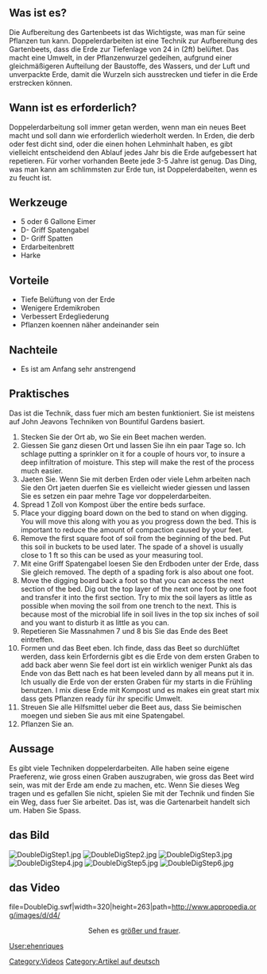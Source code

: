 {{Lang|[[Doppelerdarbeiten|Deutsch]] - [[Double digging|English]]}}

== Was ist es? ==
Die Aufbereitung des Gartenbeets ist das Wichtigste, was man für seine Pflanzen tun kann. Doppelerdarbeiten ist eine Technik zur Aufbereitung des Gartenbeets, dass die Erde zur Tiefenlage  von 24 in (2ft) belüftet. Das macht eine Umwelt, in der Pflanzenwurzel gedeihen, aufgrund einer gleichmäßigeren Aufteilung der Baustoffe, des Wassers, und der Luft und unverpackte Erde, damit die Wurzeln sich ausstrecken und tiefer in die Erde erstrecken können.

== Wann ist es erforderlich? ==
Doppelerdarbeitung soll immer getan werden, wenn man ein neues Beet macht und soll dann wie erforderlich wiederholt werden. In Erden, die derb oder fest dicht sind, oder die einen hohen Lehminhalt haben, es gibt vielleicht entscheidend den Ablauf jedes Jahr bis die Erde aufgebessert hat repetieren. Für vorher vorhanden Beete jede 3-5 Jahre ist genug. Das Ding, was man kann am schlimmsten zur Erde tun, ist Doppelerdabeiten, wenn es zu feucht ist.

== Werkzeuge ==
*5 oder 6 Gallone Eimer 
*D- Griff Spatengabel 
*D- Griff Spatten 
*Erdarbeitenbrett  
*Harke

== Vorteile ==
*Tiefe Belüftung von der Erde
*Wenigere Erdemikroben
*Verbessert Erdegliederung
*Pflanzen koennen näher andeinander sein

== Nachteile ==
*Es ist am Anfang sehr anstrengend

== Praktisches ==
Das ist die Technik, dass fuer mich am besten funktioniert. Sie ist meistens auf John Jeavons Techniken von Bountiful Gardens basiert. 

#Stecken Sie der Ort ab, wo Sie ein Beet machen werden. 
#Giessen Sie ganz diesen Ort und lassen Sie ihn ein paar Tage so. Ich schlage putting a sprinkler on it for a couple of hours vor, to insure a deep infiltration of moisture. This step will make the rest of the process much easier. 
#Jaeten Sie. Wenn Sie mit derben Erden oder viele Lehm arbeiten nach Sie den Ort jaeten duerfen Sie es vielleicht wieder giessen und lassen Sie es setzen ein paar mehre Tage vor doppelerdarbeiten. 
#Spread 1 Zoll von Kompost über the entire beds surface. 
#Place your digging board down on the bed to stand on when digging. You will move this along with you as you progress down the bed. This is important to reduce the amount of compaction caused by your feet. 
#Remove the first square foot of soil from the beginning of the bed. Put this soil in buckets to be used later. The spade of a shovel is usually close to 1 ft so this can be used as your measuring tool. 
#Mit eine Griff Spatengabel loesen Sie den Erdboden unter der Erde, dass Sie gleich removed. The depth of a spading fork is also about one foot. 
#Move the digging board back a foot so that you can access the next section of the bed. Dig out the top layer of the next one foot by one foot and transfer it into the first section. Try to mix the soil layers as little as possible when moving the soil from one trench to the next. This is because most of the microbial life in soil lives in the top six inches of soil and you want to disturb it as little as you can. 
#Repetieren Sie Massnahmen 7 und 8 bis Sie das Ende des Beet eintreffen. 
#Formen und das Beet eben. Ich finde, dass das Beet so durchlüftet werden, dass kein Erfordernis gibt es die Erde von dem ersten Graben to add back aber wenn Sie feel dort ist ein wirklich weniger Punkt als das Ende von das Bett nach es hat been leveled dann by all means put it in. Ich usually die Erde von der ersten Graben für my starts in die Frühling benutzen. I mix diese Erde mit Kompost und es makes ein great start mix dass gets Pflanzen ready für ihr specific Umwelt. 
#Streuen Sie alle Hilfsmittel ueber die Beet aus, dass Sie beimischen moegen und sieben Sie aus mit eine Spatengabel. 
#Pflanzen Sie an.

== Aussage ==
Es gibt viele Techniken doppelerdarbeiten. Alle haben seine eigene Praeferenz, wie gross einen Graben auszugraben, wie gross das Beet wird sein, was mit der Erde am ende zu machen, etc. Wenn Sie dieses Weg tragen und es gefallen Sie nicht, spielen Sie mit der Technik und finden Sie ein Weg, dass fuer Sie arbeitet. Das ist, was die Gartenarbeit handelt sich um. Haben Sie Spass.

== das Bild ==
[[Image:DoubleDigStep1.jpg]]
[[Image:DoubleDigStep2.jpg]]
[[Image:DoubleDigStep3.jpg]]
[[Image:DoubleDigStep4.jpg]]
[[Image:DoubleDigStep5.jpg]]
[[Image:DoubleDigStep6.jpg]]

== das Video ==
[[Category:Videos]]<dhflashplayer>file=DoubleDig.swf|width=320|height=263|path=http://www.appropedia.org/images/d/d4/</dhflashplayer>

<center>Sehen es [[Media:DoubleDig.swf|größer und frauer]].</center>

[[User:ehenriques]]

[[Category:Artikel auf deutsch]]